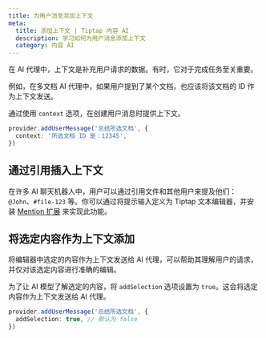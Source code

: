 ```yaml
---
title: 为用户消息添加上下文
meta:
  title: 添加上下文 | Tiptap 内容 AI
  description: 学习如何为用户消息添加上下文
  category: 内容 AI
---
```


在 AI 代理中，上下文是补充用户请求的数据。有时，它对于完成任务至关重要。

例如，在多文档 AI 代理中，如果用户提到了某个文档，也应该将该文档的 ID 作为上下文发送。

通过使用 `context` 选项，在创建用户消息时提供上下文。

```ts
provider.addUserMessage('总结所选文档', {
  context: '所选文档 ID 是：12345',
})
```

## 通过引用插入上下文

在许多 AI 聊天机器人中，用户可以通过引用文件和其他用户来提及他们：`@John`、`#file-123` 等。你可以通过将提示输入定义为 Tiptap 文本编辑器，并安装 [Mention 扩展](/editor/extensions/nodes/mention) 来实现此功能。

## 将选定内容作为上下文添加

将编辑器中选定的内容作为上下文发送给 AI 代理，可以帮助其理解用户的请求，并仅对该选定内容进行准确的编辑。

为了让 AI 模型了解选定的内容，将 `addSelection` 选项设置为 `true`。这会将选定内容作为上下文发送给 AI 代理。

```ts
provider.addUserMessage('总结所选文档', {
  addSelection: true, // 默认为 false
})
```